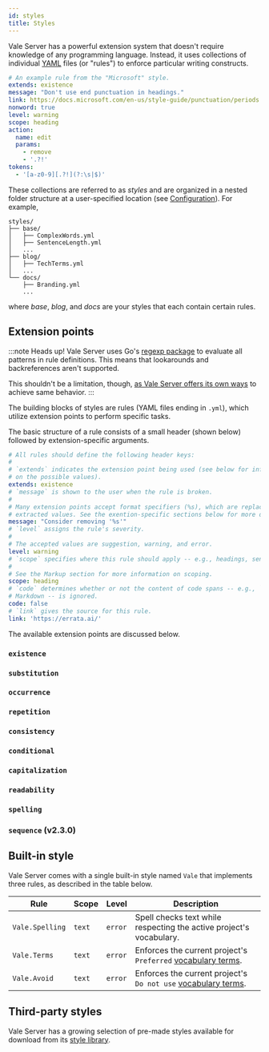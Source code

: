 ```yaml
---
id: styles
title: Styles
---
```



Vale Server has a powerful extension system that doesn't require knowledge of
any programming language. Instead, it uses collections of individual
[YAML](http://yaml.org) files (or "rules") to enforce particular writing constructs.

```yaml title="HeadingPunctuation.yml"
# An example rule from the "Microsoft" style.
extends: existence
message: "Don't use end punctuation in headings."
link: https://docs.microsoft.com/en-us/style-guide/punctuation/periods
nonword: true
level: warning
scope: heading
action:
  name: edit
  params:
    - remove
    - '.?!'
tokens:
  - '[a-z0-9][.?!](?:\s|$)'
```

These collections are referred to as *styles* and are organized in a
nested folder structure at a user-specified location
(see [Configuration](/vale-server/concepts/config)). For example,

```text
styles/
├── base/
│   ├── ComplexWords.yml
│   ├── SentenceLength.yml
│   ...
├── blog/
│   ├── TechTerms.yml
│   ...
└── docs/
    ├── Branding.yml
    ...
```

where _base_, _blog_, and _docs_ are your styles that each contain certain
rules.

## Extension points

:::note Heads up!
Vale Server uses Go's [regexp package](https://golang.org/pkg/regexp/syntax/) to
evaluate all patterns in rule definitions. This means that lookarounds and
backreferences aren't supported.

This shouldn't be a limitation, though, [as Vale Server offers its own ways](https://medium.com/@jdkato/rule-authoring-101-ca066233970c?source=friends_link&sk=85ff5198b7548b326d6aaab43aca40f9) to achieve same behavior.
:::

The building blocks of styles are rules (YAML files ending in `.yml`), which utilize extension points to perform specific tasks.

The basic structure of a rule consists of a small header \(shown below\) followed by extension-specific arguments.

```yaml
# All rules should define the following header keys:
#
# `extends` indicates the extension point being used (see below for information
# on the possible values).
extends: existence
# `message` is shown to the user when the rule is broken.
#
# Many extension points accept format specifiers (%s), which are replaced by
# extracted values. See the exention-specific sections below for more details.
message: "Consider removing '%s'"
# `level` assigns the rule's severity.
#
# The accepted values are suggestion, warning, and error.
level: warning
# `scope` specifies where this rule should apply -- e.g., headings, sentences, etc.
#
# See the Markup section for more information on scoping.
scope: heading
# `code` determines whether or not the content of code spans -- e.g., `foo` for
# Markdown -- is ignored.
code: false
# `link` gives the source for this rule.
link: 'https://errata.ai/'
```

The available extension points are discussed below.

### `existence`

<Existence />

### `substitution`

<Substitution />

### `occurrence`

<Occurrence />

### `repetition`

<Repetition />

### `consistency`

<Consistency />

### `conditional`

<Conditional />

### `capitalization`

<Capitalization />

### `readability`

<Readability />

### `spelling`

<Spelling />

### `sequence` (v2.3.0)

<Sequence />

## Built-in style

Vale Server comes with a single built-in style named `Vale` that implements three rules,
as described in the table below.

| Rule              | Scope  | Level   | Description                                                         |
|-------------------|--------|---------|---------------------------------------------------------------------|
| `Vale.Spelling`   | `text` | `error` | Spell checks text while respecting the active project's vocabulary. |
| `Vale.Terms`      | `text` | `error` | Enforces the current project's `Preferred` [vocabulary terms](/vale-server/concepts/vocab).                    |
| `Vale.Avoid`      | `text` | `error` | Enforces the current project's `Do not use` [vocabulary terms](/vale-server/concepts/vocab).                    |

## Third-party styles

Vale Server has a growing selection of pre-made styles available for download
from its [style library](https://github.com/errata-ai/styles).
